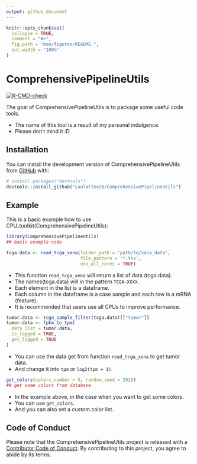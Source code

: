 ```yaml
---
output: github_document
---
```


<!-- README.md is generated from README.Rmd. Please edit that file -->

```r
knitr::opts_chunk$set(
  collapse = TRUE,
  comment = "#>",
  fig.path = "man/figures/README-",
  out.width = "100%"
)
```

# ComprehensivePipelineUtils

<!-- badges: start -->

[![R-CMD-check](https://github.com/Luolattee26/ComprehensivePipelineUtils/actions/workflows/R-CMD-check.yaml/badge.svg)](https://github.com/Luolattee26/ComprehensivePipelineUtils/actions/workflows/R-CMD-check.yaml)

<!-- badges: end -->

The goal of ComprehensivePipelineUtils is to package some useful code tools.

-   The name of this tool is a result of my personal indulgence.
-   Please don't mind it :D

## Installation

You can install the development version of ComprehensivePipelineUtils from [GitHub](https://github.com/) with:

``` r
# install.packages("devtools")
devtools::install_github("Luolattee26/ComprehensivePipelineUtils")
```

## Example

This is a basic example how to use CPU_toolkit(ComprehensivePipelineUtils):

```r
library(ComprehensivePipelineUtils)
## basic example code
```

``` r
tcga.data <- read_tcga_xena(folder_path = 'path/to/xena_data',
                            file_pattern = '*.tsv',
                            use_all_cores = TRUE)
```

-   This function `read_tcga_xena` will return a list of data (tcga.data).
-   The names(tcga.data) will in the pattern `TCGA-XXXX`.
-   Each element in the list is a dataframe.
-   Each column in the dataframe is a case sample and each row is a mRNA (feature).
-   It is recommended that users use all CPUs to improve performance.

``` r
tumor.data <- tcga_sample_filter(tcga.data)[["tumor"]]
tumor.data <- fpkm_to_tpm(
  data_list = tumor.data,
  is_logged = TRUE,
  get_logged = TRUE
)
```

-   You can use the data get from function `read_tcga_xena` to get tumor data.
-   And change it into `tpm` or `log2(tpm + 1)`.

```r
get_colors(colors_number = 5, random_seed = 2028)
## get some colors from database
```

-   In the example above, in the case when you want to get some colors.
-   You can use `get_colors`.
-   And you can also set a custom color list.

## Code of Conduct

Please note that the ComprehensivePipelineUtils project is released with a [Contributor Code of Conduct](https://contributor-covenant.org/version/2/1/CODE_OF_CONDUCT.html). By contributing to this project, you agree to abide by its terms.

